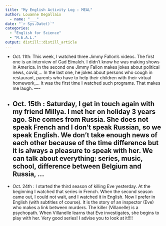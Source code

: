 ```yaml
---
title: "My English Activity Log : MEAL"
author: Louanne Degallaix
  - name: "___" 
date: "`r Sys.Date()`"
categories:
  - "English for Science"
  - "M.E.A.L."
output: distill::distill_article
---
```


- Oct. 11th: This week, I watched three Jimmy Fallon's videos. The first one is an interview of Gad Elmaleh. I didn't know he was making shows in America. In the second one Jimmy Fallon makes jokes about political news, covid,... In the last one, he jokes about persons who cough in restaurant, parents who have to help their children with their virtual homework,...
It was the first time I watched such programs. That makes me laugh. 
----
- Oct. 15th : Saturday, I get in touch again with my friend Millya. I met her on holiday 3 years ago. She comes from Russia. She does not speak French and I don’t speak Russian, so we speak English. We don’t take enough news of each other because of the time difference but it is always a pleasure to speak with her. We can talk about everything: series, music, school, difference between Belgium and Russia, … 
----
- Oct. 24th : I started the third season of killing Eve yesterday. At the beginning I watched that series in French. When the second season came out, I could not wait, and I watched it in English. Now I prefer in English (with subtitles of course). 
 It is the story of an inspector (Eve) who makes a link between murders. The killer (Villanelle) is a psychopath. When Villanelle learns that Eve investigates, she begins to play with her. 
Very good series! I advise you to look at it!!!!
